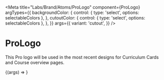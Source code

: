 
<Meta
  title="Labs/Brand/Atoms/ProLogo"
  component={ProLogo}
  argTypes={{
    backgroundColor: {
      control: { type: 'select', options: selectableColors },
    },
    cutoutColor: {
      control: { type: 'select', options: selectableColors },
    },
  }}
  args={{
    variant: 'cutout',
  }}
/>

# ProLogo

<StoryStatus status="volatile" />

This Pro logo will be used in the most recent designs for Curriculum Cards and Course overview pages.

<Canvas withSource="open">
  <Story name="ProLogo">{(args) => <ProLogo {...args} />}</Story>
</Canvas>

<Props story="ProLogo" />
